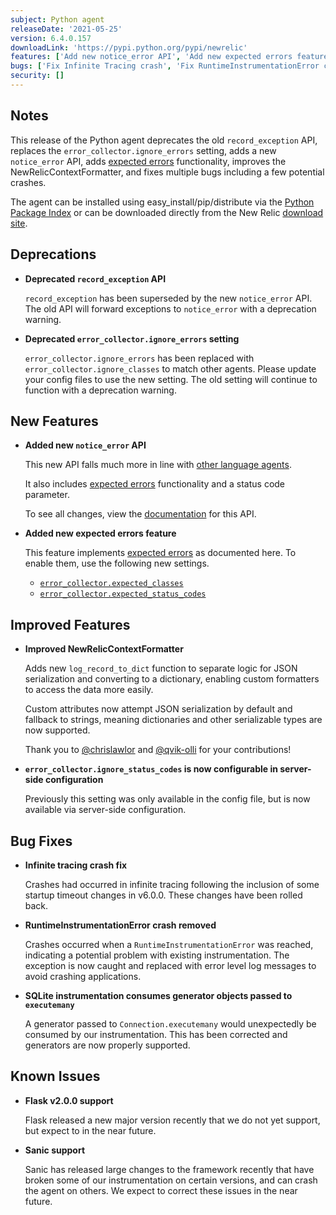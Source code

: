 ```yaml
---
subject: Python agent
releaseDate: '2021-05-25'
version: 6.4.0.157
downloadLink: 'https://pypi.python.org/pypi/newrelic'
features: ['Add new notice_error API', 'Add new expected errors feature', 'Improve NewRelicContextFormatter', 'error_collector.ignore_status_codes is now configurable in server-side configuration']
bugs: ['Fix Infinite Tracing crash', 'Fix RuntimeInstrumentationError crash', 'Fix SQLite instrumentation consuming generator objects passed to executemany']
security: []
---
```


## Notes

This release of the Python agent deprecates the old `record_exception` API, replaces the `error_collector.ignore_errors` setting, adds a new `notice_error` API, adds [expected errors](/docs/agents/manage-apm-agents/agent-data/manage-errors-apm-collect-ignore-or-mark-expected/#expected) functionality, improves the NewRelicContextFormatter, and fixes multiple bugs including a few potential crashes.

The agent can be installed using easy_install/pip/distribute via the [Python Package Index](https://pypi.python.org/pypi/newrelic) or can be downloaded directly from the New Relic [download site](http://download.newrelic.com/python_agent/release).

## Deprecations

* **Deprecated `record_exception` API**

  `record_exception` has been superseded by the new `notice_error` API. The old API will forward exceptions to `notice_error` with a deprecation warning.

* **Deprecated `error_collector.ignore_errors` setting**

  `error_collector.ignore_errors` has been replaced with `error_collector.ignore_classes` to match other agents. Please update your config files to use the new setting. The old setting will continue to function with a deprecation warning.

## New Features

* **Added new `notice_error` API**

  This new API falls much more in line with [other language agents](/docs/agents/manage-apm-agents/agent-data/manage-errors-apm-collect-ignore-or-mark-expected/#error-collection).

  It also includes [expected errors](/docs/agents/manage-apm-agents/agent-data/manage-errors-apm-collect-ignore-or-mark-expected/#expected) functionality and a status code parameter.

  To see all changes, view the [documentation](/docs/agents/python-agent/python-agent-api/noticeerror-python-agent-api/) for this API.


* **Added new expected errors feature**

  This feature implements [expected errors](/docs/agents/manage-apm-agents/agent-data/manage-errors-apm-collect-ignore-or-mark-expected/#expected) as documented here. To enable them, use the following new settings.

  * [`error_collector.expected_classes`](/docs/agents/python-agent/configuration/python-agent-configuration/#error-expected)
  * [`error_collector.expected_status_codes`](/docs/agents/python-agent/configuration/python-agent-configuration/#error-expected-status-codes)

## Improved Features

* **Improved NewRelicContextFormatter**

  Adds new `log_record_to_dict` function to separate logic for JSON serialization and converting to a dictionary, enabling custom formatters to access the data more easily.

  Custom attributes now attempt JSON serialization by default and fallback to strings, meaning dictionaries and other serializable types are now supported.

  Thank you to [@chrislawlor](https://github.com/chrislawlor) and [@qvik-olli](https://github.com/qvik-olli) for your contributions!

* **`error_collector.ignore_status_codes` is now configurable in server-side configuration**

  Previously this setting was only available in the config file, but is now available via server-side configuration.

## Bug Fixes

* **Infinite tracing crash fix**

  Crashes had occurred in infinite tracing following the inclusion of some startup timeout changes in v6.0.0. These changes have been rolled back.

* **RuntimeInstrumentationError crash removed**

  Crashes occurred when a `RuntimeInstrumentationError` was reached, indicating a potential problem with existing instrumentation. The exception is now caught and replaced with error level log messages to avoid crashing applications.

* **SQLite instrumentation consumes generator objects passed to `executemany`**

  A generator passed to `Connection.executemany` would unexpectedly be consumed by our instrumentation. This has been corrected and generators are now properly supported.

## Known Issues

* **Flask v2.0.0 support**

  Flask released a new major version recently that we do not yet support, but expect to in the near future.

* **Sanic support**

  Sanic has released large changes to the framework recently that have broken some of our instrumentation on certain versions, and can crash the agent on others. We expect to correct these issues in the near future.
